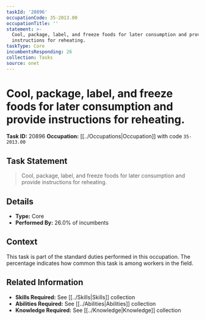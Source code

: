```yaml
---
taskId: '20896'
occupationCode: 35-2013.00
occupationTitle: ''
statement: >-
  Cool, package, label, and freeze foods for later consumption and provide
  instructions for reheating.
taskType: Core
incumbentsResponding: 26
collection: Tasks
source: onet
---
```

# Cool, package, label, and freeze foods for later consumption and provide instructions for reheating.

**Task ID:** 20896
**Occupation:** [[../Occupations|Occupation]] with code `35-2013.00`

## Task Statement

> Cool, package, label, and freeze foods for later consumption and provide instructions for reheating.

## Details

- **Type:** Core
- **Performed By:** 26.0% of incumbents

## Context

This task is part of the standard duties performed in this occupation. The percentage indicates how common this task is among workers in the field.

## Related Information

- **Skills Required:** See [[../Skills|Skills]] collection
- **Abilities Required:** See [[../Abilities|Abilities]] collection
- **Knowledge Required:** See [[../Knowledge|Knowledge]] collection
